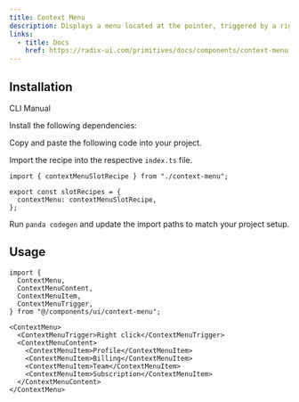```yaml
---
title: Context Menu
description: Displays a menu located at the pointer, triggered by a right click or a long press.
links:
  - title: Docs
    href: https://radix-ui.com/primitives/docs/components/context-menu
---
```


<ComponentPreview name="context-menu-demo" />

## Installation

<InstallationTabs>

<TabsList>
  <TabsTrigger value="cli">CLI</TabsTrigger>
  <TabsTrigger value="manual">Manual</TabsTrigger>
</TabsList>

<TabsContent value="cli">

<PackageRunner command="nore-ui@latest add context-menu" />

</TabsContent>

<TabsContent value="manual">

<Steps>

<Step>Install the following dependencies:</Step>

<PackageInstaller name="@radix-ui/react-context-menu" />

<Step>Copy and paste the following code into your project.</Step>

<ComponentSource name="context-menu.ts" type="slot-recipe" />

<ComponentSource name="context-menu.tsx" type="component" />

<Step>Import the recipe into the respective `index.ts` file.</Step>

```tsx
import { contextMenuSlotRecipe } from "./context-menu";

export const slotRecipes = {
  contextMenu: contextMenuSlotRecipe,
};
```

<Step>Run `panda codegen` and update the import paths to match your project setup.</Step>

</Steps>

</TabsContent>

</InstallationTabs>

## Usage

```tsx
import {
  ContextMenu,
  ContextMenuContent,
  ContextMenuItem,
  ContextMenuTrigger,
} from "@/components/ui/context-menu";
```

```tsx
<ContextMenu>
  <ContextMenuTrigger>Right click</ContextMenuTrigger>
  <ContextMenuContent>
    <ContextMenuItem>Profile</ContextMenuItem>
    <ContextMenuItem>Billing</ContextMenuItem>
    <ContextMenuItem>Team</ContextMenuItem>
    <ContextMenuItem>Subscription</ContextMenuItem>
  </ContextMenuContent>
</ContextMenu>
```
